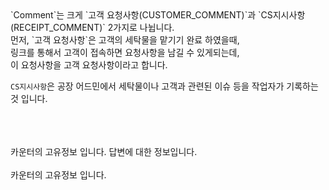 
<Heading title="Comment란?" />
`Comment`는 크게 `고객 요청사항(CUSTOMER_COMMENT)`과 `CS지시사항(RECEIPT_COMMENT)` 2가지로 나뉩니다. <br />
먼저, `고객 요청사항`은 고객의 세탁물을 맡기기 완료 하였을때, <br />
링크를 통해서 고객이 접속하면 요청사항을 남길 수 있게되는데, <br />이 요청사항을 고객 요청사항이라고 합니다.

`CS지시사항`은 공장 어드민에서 세탁물이나 고객과 관련된 이슈 등을 작업자가 기록하는 것 입니다. <br />

<br />
<br />

<Heading title="SVCCustomerComment 고객 요청사항" type="doc" />
<Parameters title="데이터 형식" attributes={SVCCommentAttributes.customerRoot} />
<br />

<Heading title="LaundryCustomerComment 고객 요청사항" type="userData" />
카운터의 고유정보 입니다.
<Parameters title="데이터 형식" attributes={SVCCommentAttributes.commentUserData} />
<Heading title="Answer 답변" type="module" />
답변에 대한 정보입니다.
<Parameters title="데이터 형식" attributes={SVCCommentAttributes.answer} />
<br />

<Heading title="SVCReciptComment CS지시사항" type="doc" />
<Parameters title="데이터 형식" attributes={SVCCommentAttributes.receiptRoot} />
<br />

<Heading title="LaundryReceiptComment CS지시사항" type="userData" />
카운터의 고유정보 입니다.
<Parameters title="데이터 형식" attributes={SVCCommentAttributes.receiptUserData} />
<br />
